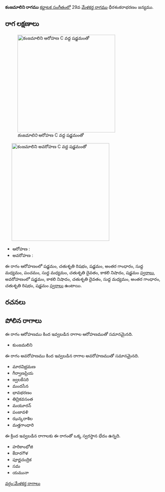 {{Infobox ragam
	| name          	= కంజమాలిని
	| synonym	    	= 
	| mela          	= 
	| chakra        	= 
	| janaka        	= 
	| type          	= సంపూర్ణ-షడవ
	| arohanam      	= {{svaraC|S|R2|S|G3|M1|P|M1|D2|N3|S'}} 
	| avarohanam    	= {{svaraC|S'|N3|D2|M1|G3|R2|S}}
	| jeeva         	=
	| chhaya        	=
	| nyasa         	=
	| vishesha      	= 
	| equivalent  		= 
}}
{{కర్ణాటక సంగీత రాగాలు}}
'''కంజమాలిని రాగము''' [[కర్ణాటక సంగీతం]]లో 29వ [[మేళకర్త రాగము]] ధీరశంకరాభరణం జన్యము. 


==రాగ లక్షణాలు==
[[Image:kanjamalini_ar_kb2wiki.png|thumb|right|316px|''కంజమాలిని'' ఆరోహణ C వద్ద షడ్జమంతో]]
	[[Image:kanjamalini_av_kb2wiki.png|thumb|right|316px|''కంజమాలిని'' అవరోహణ C వద్ద షడ్జమంతో]]

* ఆరోహణ : {{svaraC|S|R2|S|G3|M1|P|M1|D2|N3|S'}} 
* అవరోహణ : {{svaraC|S'|N3|D2|M1|G3|R2|S}}

ఈ రాగం ఆరోహణంలో షడ్జమం, చతుశృతి రిషభం, షడ్జమం, అంతర గాంధారం, సుద్ద మధ్యమం, పంచమం, సుద్ద మధ్యమం, చతుశృతి దైవతం, కాకలి  నిషాదం, షడ్జమం [[స్వరాలు]], అవరోహణంలో షడ్జమం, కాకలి  నిషాదం, చతుశృతి దైవతం, సుద్ద మధ్యమం, అంతర గాంధారం, చతుశృతి రిషభం, షడ్జమం [[స్వరాలు]] ఉంటాయి.

==రచనలు==



==పోలిన రాగాలు==
ఈ రాగం ఆరోహణము కింద ఇవ్వబడిన రాగాల ఆరోహణముతో సమానమైనది.
* కుంజమలిని

ఈ రాగం అవరోహణము కింద ఇవ్వబడిన రాగాల అవరోహణముతో సమానమైనది.
* మారవిభ్రమణ
* గీర్వాణప్రియ
* జ్వలకేసరి
* మందసేన
* భావభరణం
* తివ్రికవసంత
* మయూరన్
* పంజావళి
*  ఝన్కరాశిల
* మత్తగాంధారి

ఈ క్రింద ఇవ్వబడిన రాగాలకు ఈ రాగంతో ఒక్క స్వరస్థాన భేదం ఉన్నది.
* హరికాంభోజి
* కేదారగౌళ
* పూర్ణచంద్రిక
* సమ
* యమునా



[[వర్గం:మేళకర్త రాగాలు]]